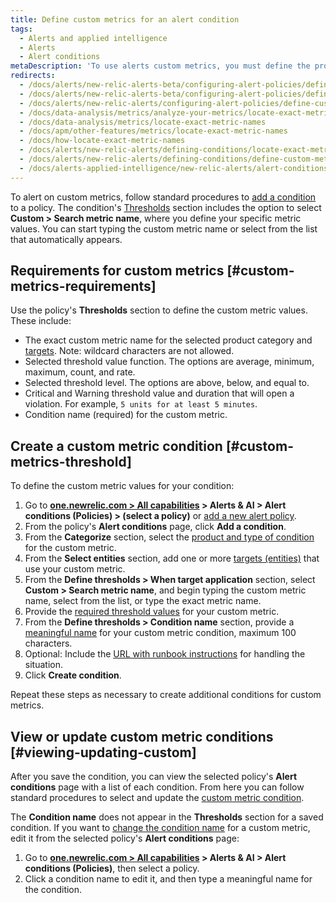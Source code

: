 ```yaml
---
title: Define custom metrics for an alert condition
tags:
  - Alerts and applied intelligence
  - Alerts
  - Alert conditions
metaDescription: 'To use alerts custom metrics, you must define the product and entity, select the exact custom metric name, and define the thresholds.'
redirects:
  - /docs/alerts/new-relic-alerts-beta/configuring-alert-policies/defining-custom-metrics-alert-condition
  - /docs/alerts/new-relic-alerts-beta/configuring-alert-policies/define-custom-metrics-alert-condition
  - /docs/alerts/new-relic-alerts/configuring-alert-policies/define-custom-metrics-alert-condition
  - /docs/data-analysis/metrics/analyze-your-metrics/locate-exact-metric-names
  - /docs/data-analysis/metrics/locate-exact-metric-names
  - /docs/apm/other-features/metrics/locate-exact-metric-names
  - /docs/how-locate-exact-metric-names
  - /docs/alerts/new-relic-alerts/defining-conditions/locate-exact-metric-names
  - /docs/alerts/new-relic-alerts/defining-conditions/define-custom-metrics-alert-condition
  - /docs/alerts-applied-intelligence/new-relic-alerts/alert-conditions/define-custom-metrics-alert-condition
---
```


To alert on custom metrics, follow standard procedures to [add a condition](/docs/alerts/new-relic-alerts-beta/configuring-alert-policies/define-alert-conditions) to a policy. The condition's [Thresholds](/docs/alerts/new-relic-alerts-beta/configuring-alert-policies/define-thresholds-trigger-alert) section includes the option to select **Custom > Search metric name**, where you define your specific metric values. You can start typing the custom metric name or select from the list that automatically appears.

## Requirements for custom metrics [#custom-metrics-requirements]

Use the policy's **Thresholds** section to define the custom metric values. These include:

* The exact custom metric name for the selected product category and [targets](/docs/alerts/new-relic-alerts-beta/configuring-alert-policies/select-product-targets-alert-condition). Note: wildcard characters are not allowed.
* Selected threshold value function. The options are average, minimum, maximum, count, and rate.
* Selected threshold level. The options are above, below, and equal to.
* Critical and Warning threshold value and duration that will open a violation. For example, `5 units for at least 5 minutes`.
* Condition name (required) for the custom metric.

## Create a custom metric condition [#custom-metrics-threshold]

To define the custom metric values for your condition:

1. Go to **[one.newrelic.com > All capabilities](https://one.newrelic.com/all-capabilities) > Alerts & AI > Alert conditions (Policies) > (select a policy)** or [add a new alert policy](/docs/alerts/new-relic-alerts-beta/configuring-alert-policies/name-or-rename-alert-policy).
2. From the policy's **Alert conditions** page, click **Add a condition**.
3. From the **Categorize** section, select the [product and type of condition](/docs/alerts/new-relic-alerts-beta/configuring-alert-policies/define-alert-conditions) for the custom metric.
4. From the **Select entities** section, add one or more [targets (entities)](/docs/alerts/new-relic-alerts-beta/configuring-alert-policies/select-product-targets-alert-condition) that use your custom metric.
5. From the **Define thresholds > When target application** section, select **Custom > Search metric name**, and begin typing the custom metric name, select from the list, or type the exact metric name.
6. Provide the [required threshold values](#custom-metrics-requirements) for your custom metric.
7. From the **Define thresholds > Condition name** section, provide a [meaningful name](/docs/alerts/new-relic-alerts-beta/configuring-alert-policies/define-alert-conditions#best-practices-conditions) for your custom metric condition, maximum 100 characters.
8. Optional: Include the [URL with runbook instructions](/docs/alerts/new-relic-alerts-beta/reviewing-alert-incidents/provide-runbook-instructions-alerts) for handling the situation.
9. Click **Create condition**.

Repeat these steps as necessary to create additional conditions for custom metrics.

## View or update custom metric conditions [#viewing-updating-custom]

After you save the condition, you can view the selected policy's **Alert conditions** page with a list of each condition. From here you can follow standard procedures to select and update the [custom metric condition](#custom-metrics-threshold).

The **Condition name** does not appear in the **Thresholds** section for a saved condition. If you want to [change the condition name](/docs/alerts/new-relic-alerts-beta/configuring-alert-policies/define-alert-conditions#rename-condition) for a custom metric, edit it from the selected policy's **Alert conditions** page:

1. Go to **[one.newrelic.com > All capabilities](https://one.newrelic.com/all-capabilities) > Alerts & AI > Alert conditions (Policies)**, then select a policy.
2. Click a condition name to edit it, and then type a meaningful name for the condition.
